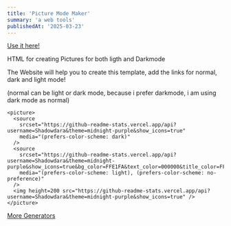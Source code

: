 ```yaml
---
title: 'Picture Mode Maker'
summary: 'a web tools'
publishedAt: '2025-03-23'
---
```

[Use it here!](/html/picture-mode-maker/)

HTML for creating Pictures for both ligth and Darkmode

The Website will help you to create this template, add the links for normal, dark and light mode!

(normal can be light or dark mode, because i prefer darkmode, i am using dark mode as normal)

```
<picture>
  <source
    srcset="https://github-readme-stats.vercel.app/api?username=Shadowdara&theme=midnight-purple&show_icons=true"
    media="(prefers-color-scheme: dark)"
  />
  <source
    srcset="https://github-readme-stats.vercel.app/api?username=Shadowdara&theme=midnight-purple&show_icons=true&bg_color=FFE1FA&text_color=000000&title_color=FF00D8"
    media="(prefers-color-scheme: light), (prefers-color-scheme: no-preference)"
  />
  <img height=200 src="https://github-readme-stats.vercel.app/api?username=Shadowdara&theme=midnight-purple&show_icons=true" />
</picture>
```

[More Generators](/blog/generators)
